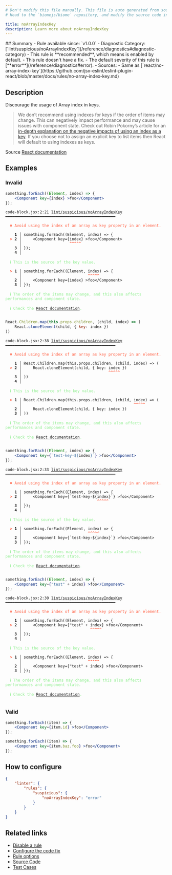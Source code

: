 ```yaml
---
# Don't modify this file manually. This file is auto generated from source, and you will lose your changes next time the website is built.
# Head to the `biomejs/biome` repository, and modify the source code in there.

title: noArrayIndexKey
description: Learn more about noArrayIndexKey
---
```


<Tabs>
<TabItem label="JSX and TSX" icon="seti:javascript">
## Summary
- Rule available since: `v1.0.0`
- Diagnostic Category: [`lint/suspicious/noArrayIndexKey`](/reference/diagnostics#diagnostic-category)
- This rule is **recommended**, which means is enabled by default.
- This rule doesn't have a fix.
- The default severity of this rule is [**error**](/reference/diagnostics#error).
- Sources: 
  - Same as [`react/no-array-index-key`](https://github.com/jsx-eslint/eslint-plugin-react/blob/master/docs/rules/no-array-index-key.md)

## Description
Discourage the usage of Array index in keys.

>We don’t recommend using indexes for keys if the order of items may change.
This can negatively impact performance and may cause issues with component state.
Check out Robin Pokorny’s article for an
[in-depth explanation on the negative impacts of using an index as a key](https://robinpokorny.com/blog/index-as-a-key-is-an-anti-pattern/).
If you choose not to assign an explicit key to list items then React will default to using indexes as keys.


Source [React documentation](https://reactjs.org/docs/lists-and-keys.html#keys)

## Examples

### Invalid

```jsx
something.forEach((Element, index) => {
    <Component key={index} >foo</Component>
});
```

<pre class="language-text"><code class="language-text">code-block.jsx:2:21 <a href="https://biomejs.dev/linter/rules/no-array-index-key">lint/suspicious/noArrayIndexKey</a> ━━━━━━━━━━━━━━━━━━━━━━━━━━━━━━━━━━━━━━━━━━━━━━━━<br /><br />  <strong><span style="color: Tomato;">✖</span></strong> <span style="color: Tomato;">Avoid using the index of an array as key property in an element.</span><br />  <br />    <strong>1 │ </strong>something.forEach((Element, index) =&gt; &#123;<br />  <strong><span style="color: Tomato;">&gt;</span></strong> <strong>2 │ </strong>    &lt;Component key=&#123;index&#125; &gt;foo&lt;/Component&gt;<br />   <strong>   │ </strong>                    <strong><span style="color: Tomato;">^</span></strong><strong><span style="color: Tomato;">^</span></strong><strong><span style="color: Tomato;">^</span></strong><strong><span style="color: Tomato;">^</span></strong><strong><span style="color: Tomato;">^</span></strong><br />    <strong>3 │ </strong>&#125;);<br />    <strong>4 │ </strong><br />  <br />  <strong><span style="color: lightgreen;">ℹ</span></strong> <span style="color: lightgreen;">This is the source of the key value.</span><br />  <br />  <strong><span style="color: Tomato;">&gt;</span></strong> <strong>1 │ </strong>something.forEach((Element, index) =&gt; &#123;<br />   <strong>   │ </strong>                            <strong><span style="color: Tomato;">^</span></strong><strong><span style="color: Tomato;">^</span></strong><strong><span style="color: Tomato;">^</span></strong><strong><span style="color: Tomato;">^</span></strong><strong><span style="color: Tomato;">^</span></strong><br />    <strong>2 │ </strong>    &lt;Component key=&#123;index&#125; &gt;foo&lt;/Component&gt;<br />    <strong>3 │ </strong>&#125;);<br />  <br />  <strong><span style="color: lightgreen;">ℹ</span></strong> <span style="color: lightgreen;">The order of the items may change, and this also affects performances and component state.</span><br />  <br />  <strong><span style="color: lightgreen;">ℹ</span></strong> <span style="color: lightgreen;">Check the </span><span style="color: lightgreen;"><a href="https://reactjs.org/docs/lists-and-keys.html#keys">React documentation</a></span><span style="color: lightgreen;">. </span><br />  <br /></code></pre>

```jsx
React.Children.map(this.props.children, (child, index) => (
    React.cloneElement(child, { key: index })
))
```

<pre class="language-text"><code class="language-text">code-block.jsx:2:38 <a href="https://biomejs.dev/linter/rules/no-array-index-key">lint/suspicious/noArrayIndexKey</a> ━━━━━━━━━━━━━━━━━━━━━━━━━━━━━━━━━━━━━━━━━━━━━━━━<br /><br />  <strong><span style="color: Tomato;">✖</span></strong> <span style="color: Tomato;">Avoid using the index of an array as key property in an element.</span><br />  <br />    <strong>1 │ </strong>React.Children.map(this.props.children, (child, index) =&gt; (<br />  <strong><span style="color: Tomato;">&gt;</span></strong> <strong>2 │ </strong>    React.cloneElement(child, &#123; key: index &#125;)<br />   <strong>   │ </strong>                                     <strong><span style="color: Tomato;">^</span></strong><strong><span style="color: Tomato;">^</span></strong><strong><span style="color: Tomato;">^</span></strong><strong><span style="color: Tomato;">^</span></strong><strong><span style="color: Tomato;">^</span></strong><br />    <strong>3 │ </strong>))<br />    <strong>4 │ </strong><br />  <br />  <strong><span style="color: lightgreen;">ℹ</span></strong> <span style="color: lightgreen;">This is the source of the key value.</span><br />  <br />  <strong><span style="color: Tomato;">&gt;</span></strong> <strong>1 │ </strong>React.Children.map(this.props.children, (child, index) =&gt; (<br />   <strong>   │ </strong>                                                <strong><span style="color: Tomato;">^</span></strong><strong><span style="color: Tomato;">^</span></strong><strong><span style="color: Tomato;">^</span></strong><strong><span style="color: Tomato;">^</span></strong><strong><span style="color: Tomato;">^</span></strong><br />    <strong>2 │ </strong>    React.cloneElement(child, &#123; key: index &#125;)<br />    <strong>3 │ </strong>))<br />  <br />  <strong><span style="color: lightgreen;">ℹ</span></strong> <span style="color: lightgreen;">The order of the items may change, and this also affects performances and component state.</span><br />  <br />  <strong><span style="color: lightgreen;">ℹ</span></strong> <span style="color: lightgreen;">Check the </span><span style="color: lightgreen;"><a href="https://reactjs.org/docs/lists-and-keys.html#keys">React documentation</a></span><span style="color: lightgreen;">. </span><br />  <br /></code></pre>

```jsx
something.forEach((Element, index) => {
    <Component key={`test-key-${index}`} >foo</Component>
});
```

<pre class="language-text"><code class="language-text">code-block.jsx:2:33 <a href="https://biomejs.dev/linter/rules/no-array-index-key">lint/suspicious/noArrayIndexKey</a> ━━━━━━━━━━━━━━━━━━━━━━━━━━━━━━━━━━━━━━━━━━━━━━━━<br /><br />  <strong><span style="color: Tomato;">✖</span></strong> <span style="color: Tomato;">Avoid using the index of an array as key property in an element.</span><br />  <br />    <strong>1 │ </strong>something.forEach((Element, index) =&gt; &#123;<br />  <strong><span style="color: Tomato;">&gt;</span></strong> <strong>2 │ </strong>    &lt;Component key=&#123;`test-key-$&#123;index&#125;`&#125; &gt;foo&lt;/Component&gt;<br />   <strong>   │ </strong>                                <strong><span style="color: Tomato;">^</span></strong><strong><span style="color: Tomato;">^</span></strong><strong><span style="color: Tomato;">^</span></strong><strong><span style="color: Tomato;">^</span></strong><strong><span style="color: Tomato;">^</span></strong><br />    <strong>3 │ </strong>&#125;);<br />    <strong>4 │ </strong><br />  <br />  <strong><span style="color: lightgreen;">ℹ</span></strong> <span style="color: lightgreen;">This is the source of the key value.</span><br />  <br />  <strong><span style="color: Tomato;">&gt;</span></strong> <strong>1 │ </strong>something.forEach((Element, index) =&gt; &#123;<br />   <strong>   │ </strong>                            <strong><span style="color: Tomato;">^</span></strong><strong><span style="color: Tomato;">^</span></strong><strong><span style="color: Tomato;">^</span></strong><strong><span style="color: Tomato;">^</span></strong><strong><span style="color: Tomato;">^</span></strong><br />    <strong>2 │ </strong>    &lt;Component key=&#123;`test-key-$&#123;index&#125;`&#125; &gt;foo&lt;/Component&gt;<br />    <strong>3 │ </strong>&#125;);<br />  <br />  <strong><span style="color: lightgreen;">ℹ</span></strong> <span style="color: lightgreen;">The order of the items may change, and this also affects performances and component state.</span><br />  <br />  <strong><span style="color: lightgreen;">ℹ</span></strong> <span style="color: lightgreen;">Check the </span><span style="color: lightgreen;"><a href="https://reactjs.org/docs/lists-and-keys.html#keys">React documentation</a></span><span style="color: lightgreen;">. </span><br />  <br /></code></pre>

```jsx
something.forEach((Element, index) => {
    <Component key={"test" + index} >foo</Component>
});
```

<pre class="language-text"><code class="language-text">code-block.jsx:2:30 <a href="https://biomejs.dev/linter/rules/no-array-index-key">lint/suspicious/noArrayIndexKey</a> ━━━━━━━━━━━━━━━━━━━━━━━━━━━━━━━━━━━━━━━━━━━━━━━━<br /><br />  <strong><span style="color: Tomato;">✖</span></strong> <span style="color: Tomato;">Avoid using the index of an array as key property in an element.</span><br />  <br />    <strong>1 │ </strong>something.forEach((Element, index) =&gt; &#123;<br />  <strong><span style="color: Tomato;">&gt;</span></strong> <strong>2 │ </strong>    &lt;Component key=&#123;&quot;test&quot; + index&#125; &gt;foo&lt;/Component&gt;<br />   <strong>   │ </strong>                             <strong><span style="color: Tomato;">^</span></strong><strong><span style="color: Tomato;">^</span></strong><strong><span style="color: Tomato;">^</span></strong><strong><span style="color: Tomato;">^</span></strong><strong><span style="color: Tomato;">^</span></strong><br />    <strong>3 │ </strong>&#125;);<br />    <strong>4 │ </strong><br />  <br />  <strong><span style="color: lightgreen;">ℹ</span></strong> <span style="color: lightgreen;">This is the source of the key value.</span><br />  <br />  <strong><span style="color: Tomato;">&gt;</span></strong> <strong>1 │ </strong>something.forEach((Element, index) =&gt; &#123;<br />   <strong>   │ </strong>                            <strong><span style="color: Tomato;">^</span></strong><strong><span style="color: Tomato;">^</span></strong><strong><span style="color: Tomato;">^</span></strong><strong><span style="color: Tomato;">^</span></strong><strong><span style="color: Tomato;">^</span></strong><br />    <strong>2 │ </strong>    &lt;Component key=&#123;&quot;test&quot; + index&#125; &gt;foo&lt;/Component&gt;<br />    <strong>3 │ </strong>&#125;);<br />  <br />  <strong><span style="color: lightgreen;">ℹ</span></strong> <span style="color: lightgreen;">The order of the items may change, and this also affects performances and component state.</span><br />  <br />  <strong><span style="color: lightgreen;">ℹ</span></strong> <span style="color: lightgreen;">Check the </span><span style="color: lightgreen;"><a href="https://reactjs.org/docs/lists-and-keys.html#keys">React documentation</a></span><span style="color: lightgreen;">. </span><br />  <br /></code></pre>

### Valid

```jsx
something.forEach((item) => {
    <Component key={item.id} >foo</Component>
});
```

```jsx
something.forEach((item) => {
    <Component key={item.baz.foo} >foo</Component>
});
```

## How to configure
```json title="biome.json"
{
	"linter": {
		"rules": {
			"suspicious": {
				"noArrayIndexKey": "error"
			}
		}
	}
}

```
## Related links

- [Disable a rule](/linter/#disable-a-rule)
- [Configure the code fix](/linter#configure-the-code-fix)
- [Rule options](/linter/#rule-options)
- [Source Code](https://github.com/biomejs/biome/blob/main/crates/biome_js_analyze/src/lint/suspicious/no_array_index_key.rs)
- [Test Cases](https://github.com/biomejs/biome/blob/main/crates/biome_js_analyze/tests/specs/suspicious/noArrayIndexKey)

</TabItem>
</Tabs>

